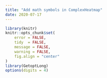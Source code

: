 ```yaml
---
title: "Add math symbols in ComplexHeatmap"
date: 2020-07-17
---
```


```r
library(knitr)
knitr::opts_chunk$set(
    error = FALSE,
    tidy  = FALSE,
    message = FALSE,
    warning = FALSE,
    fig.align = "center"
)
library(GetoptLong)
options(digits = 4)
```